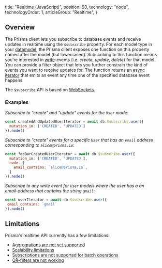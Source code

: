 
  title: "Realtime (JavaScript)",
  position: 90,
  technology: "node",
  technologyOrder: 1,
  articleGroup: "Realtime",
}

## Overview

The Prisma client lets you subscribe to database events and receive updates in realtime using the `$subscribe` property. For each model type in your [datamodel](knul), the Prisma client exposes one function on this property named after the model (but lowercased). Subscribing to this function means you're interested in [write](rsc6)-events (i.e. _create_, _update_, _delete_) for that model. You can provide a filter object that lets you further constrain the kind of events you want to receive updates for. The function returns an [async iterator](https://github.com/tc39/proposal-async-iteration) that emits an event any time one of the specified database event happens.

The `$subscribe` API is based on [WebSockets](https://developer.mozilla.org/en-US/docs/Web/API/WebSockets_API).

### Examples

_Subscribe to "create" and "update" events for the `User` mode_:

```js
const createdAndUpdatedUserIterator = await db.$subscribe.user({
  mutation_in: ['CREATED', 'UPDATED']
}).node()
```

_Subscribe to "create" events for a specific `User` that has an `email` address corresponding to `alice@prisma.io`_: 

```js
const fooBarCreatedUserIterator = await db.$subscribe.user({
  mutation_in: ['CREATED', 'UPDATED'],
  node: {
    email_contains: `alice@prisma.io`,
  }
}).node()
```

 _Subscribe to any write event for `User` models where the user has a an email-address that contains the string `gmail`_:

 ```js
const userIterator = await db.$subscribe.user({
  email_contains: `gmail` 
}).node()
```

## Limitations

Prisma's realtime API currently has a few limitations:

- [Aggregrations are not yet supported](https://github.com/prisma/prisma/issues/3937)
- [Scalability limitations](https://github.com/prisma/prisma/issues/3852)
- [Subscriptions are not supported for batch operations](https://github.com/prisma/prisma/issues/2327)
- [OR-filters are not working](https://github.com/prisma/prisma/issues/3932)
